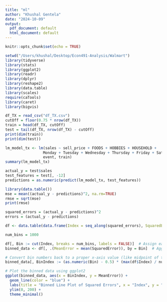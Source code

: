 ```yaml
---
title: "ml"
author: "Khushal Gentela"
date: "2024-10-09"
output:
  pdf_document: default
  html_document: default
---
```


```r
knitr::opts_chunk$set(echo = TRUE)
```


```r
setwd("/Users/khushal/Desktop/Econ491-Analysis/Walmart")
library(tidyverse)
library(stats)
library(ggplot2)
library(readr)
library(dplyr)
library(reshape2)
library(data.table)
library(scales)
require(caTools)
library(caret)
library(bigvis)

```

```r
df_TX = read_csv("df_TX.csv")
cutOff = floor(0.75 * nrow(df_TX))
train = head(df_TX, cutOff)
test = tail(df_TX, nrow(df_TX) - cutOff)
print(dim(train))
print(dim(test))

lm_model_tx <- lm(sales ~ sell_price + FOODS + HOBBIES + HOUSEHOLD +
                 Monday + Tuesday + Wednesday + Thursday + Friday + Saturday + Sunday +
                 event, train)
summary(lm_model_tx)


```

```r
actual_y = test$sales
test_features = test[, -12]
predictions = as.numeric(predict(lm_model_tx, test_features))

```

```r
library(data.table())
mse = mean((actual_y - predictions)^2, na.rm=TRUE)
rmse = sqrt(mse)
print(rmse)

squared_errors = (actual_y - predictions)^2
errors = (actual_y - predictions)

df <- data.table(data.frame(Index = seq_along(squared_errors), SquaredError = squared_errors))

num_bins = 1000

df[, Bin := cut(Index, breaks = num_bins, labels = FALSE)]  # Assign each row to a bin
binned_data <- df[, .(MeanError = mean(SquaredError)), by = Bin]  # Aggregate mean of each bin

# Convert bin numbers back to a proper x-axis value (like midpoint of the bins)
binned_data[, BinIndex := (as.numeric(Bin) - 0.5) * (max(df$Index) / num_bins)]

# Plot the binned data using ggplot2
ggplot(binned_data, aes(x = BinIndex, y = MeanError)) +
  geom_line(color = "blue") +
  labs(title = "Binned Line Plot of Squared Errors", x = "Index", y = "Mean Squared Error") +
  ylim(0, 200) +
  theme_minimal()




```